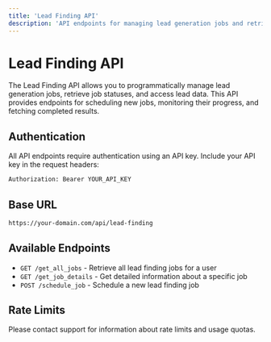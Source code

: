 ```yaml
---
title: 'Lead Finding API'
description: 'API endpoints for managing lead generation jobs and retrieving results'
---
```


# Lead Finding API

The Lead Finding API allows you to programmatically manage lead generation jobs, retrieve job statuses, and access lead data. This API provides endpoints for scheduling new jobs, monitoring their progress, and fetching completed results.

## Authentication

All API endpoints require authentication using an API key. Include your API key in the request headers:

```bash
Authorization: Bearer YOUR_API_KEY
```

## Base URL

```bash
https://your-domain.com/api/lead-finding
```

## Available Endpoints

- `GET /get_all_jobs` - Retrieve all lead finding jobs for a user
- `GET /get_job_details` - Get detailed information about a specific job
- `POST /schedule_job` - Schedule a new lead finding job

## Rate Limits

Please contact support for information about rate limits and usage quotas. 